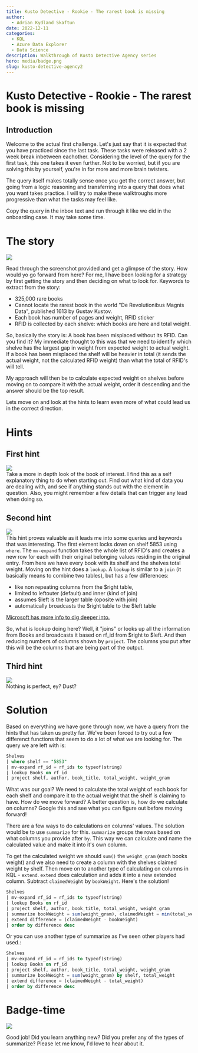 ```yaml
---
title: Kusto Detective - Rookie - The rarest book is missing
author:
  - Adrian Kydland Skaftun
date: 2022-12-11
categories:
  - KQL
  - Azure Data Explorer
  - Data Science
description: Walkthrough of Kusto Detective Agency series
hero: media/badge.png
slug: kusto-detective-agency2
---
```


# Kusto Detective - Rookie - The rarest book is missing
## Introduction

Welcome to the actual first challenge.  Let's just say that it is expected that you have practiced since the last task. These tasks were released with a 2 week break inbetween eachother. Considering the level of the query for the first task, this one takes it even further. Not to be worried, but if you are solving this by yourself, you're in for more and more brain twisters. 

The query itself makes totally sense once you get the correct answer, but going from a logic reasoning and transferring into a query that does what you want takes practice. I will try to make these walktroughs more progressive than what the tasks may feel like.

Copy the query in the inbox text and run through it like we did in the onboarding case. It may take some time.

# The story
![](media/20221114150115.png)  

Read through the screenshot provided and get a glimpse of the story. How would yo go forward from here? For me, I have been looking for a strategy by first getting the story and then deciding on what to look for. Keywords to extract from the story:
- 325,000 rare books
- Cannot locate the rarest book in the world "De Revolutionibus Magnis Data", published 1613 by Gustav Kustov.
- Each book has number of pages and weight, RFID sticker
- RFID is collected by each shelve: which books are here and total weight.

So, basically the story is: A book has been misplaced without its RFID. Can you find it? My immediate thought to this was that we need to identify which shelve has the largest gap in weight from expected weight to actual weight. If a book has been misplaced the shelf will be heavier in total (it sends the actual weight, not the calculated RFID weight) than what the total of RFID's will tell.

My approach will then be to calculate expected weight on shelves before moving on to compare it with the actual weight, order it descending and the answer should be the top result.

Lets move on and look at the hints to learn even more of what could lead us in the correct direction.

# Hints
## First hint
![](media/20221114151628.png)  
Take a more in depth look of the book of interest. I find this as a self explanatory thing to do when starting out. Find out what kind of data you are dealing with, and see if anything stands out with the element in question. Also, you might remember a few details that can trigger any lead when doing so.

## Second hint
![](media/20221114151718.png)  
This hint proves valuable as it leads me into some queries and keywords that was interesting. The first element locks down on shelf 5853 using `where`. The `mv-expand` function takes the whole list of RFID's and creates a new row for each with their original belonging values residing in the original entry. From here we have every book with its shelf and the shelves total weight. Moving on the hint does a `lookup`. A `lookup` is similar to a `join` (it basically means to combine two tables), but has a few differences:
- like non repeating columns from the $right table, 
- limited to leftouter (default) and inner (kind of join)
- assumes $left is the larger table (oposite with join)
- automatically broadcasts the $right table to the $left table

[Microsoft has more info to dig deeper into.](https://learn.microsoft.com/en-us/azure/data-explorer/kusto/query/lookupoperator)

So, what is lookup doing here? Well, it "joins" or looks up all the information from Books and broadcasts it based on rf_id from $right to $left. And then reducing numbers of columns shown by `project`. The columns you put after this will be the columns that are being part of the output.

## Third hint
![](media/20221114151737.png)  
Nothing is perfect, ey? Dust?

# Solution
Based on everything we have gone through now, we have a query from the hints that has taken us pretty far. We've been forced to try out a few differenct functions that seem to do a lot of what we are looking for. The query we are left with is: 

```sql
Shelves 
| where shelf == "5853"
| mv-expand rf_id = rf_ids to typeof(string) 
| lookup Books on rf_id 
| project shelf, author, book_title, total_weight, weight_gram
```

What was our goal? We need to calculate the total weight of each book for each shelf and compare it to the actual weight that the shelf is claiming to have. How do we move forward? A better question is, how do we calculate on columns? Google this and see what you can figure out before moving forward!

There are a few ways to do calculations on columns' values. The solution would be to use `summarize` for this. `summarize` groups the rows based on what columns you provide after `by`. This way we can calculate and name the calculated value and make it into it's own column. 

To get the calculated weight we should `sum()` the `weight_gram` (each books weight) and we also need to create a column with the shelves claimed weight `by` shelf. Then move on to another type of calculating on columns in KQL - `extend`. `extend` does calculation and adds it into a new extended column. Subtract `claimedWeight` by `bookWeight`. Here's the solution!

```sql
Shelves 
| mv-expand rf_id = rf_ids to typeof(string)
| lookup Books on rf_id 
| project shelf, author, book_title, total_weight, weight_gram
| summarize bookWeight = sum(weight_gram), claimedWeight = min(total_weight) by shelf
| extend difference = (claimedWeight - bookWeight)
| order by difference desc
```

Or you can use another type of summarize as I've seen other players had used.:
```sql
Shelves 
| mv-expand rf_id = rf_ids to typeof(string)
| lookup Books on rf_id 
| project shelf, author, book_title, total_weight, weight_gram
| summarize bookWeight = sum(weight_gram) by shelf, total_weight
| extend difference = (claimedWeight - total_weight)
| order by difference desc
```


# Badge-time
![](media/20221120232913.png)  

Good job! Did you learn anything new? Did you prefer any of the types of summarize? Please let me know, I'd love to hear about it.
